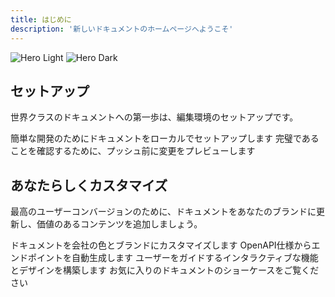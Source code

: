 ```yaml
---
title: はじめに
description: '新しいドキュメントのホームページへようこそ'
---
```


<img
  className="block dark:hidden"
  src="/images/hero-light.svg"
  alt="Hero Light"
/>
<img
  className="hidden dark:block"
  src="/images/hero-dark.svg"
  alt="Hero Dark"
/>

## セットアップ

世界クラスのドキュメントへの第一歩は、編集環境のセットアップです。

<CardGroup cols={2}>
  <Card
    title="ドキュメントの編集"
    icon="pen-to-square"
    href="https://mintlify.com/docs/quickstart"
  >
    簡単な開発のためにドキュメントをローカルでセットアップします
  </Card>
  <Card
    title="変更のプレビュー"
    icon="image"
    href="https://mintlify.com/docs/development"
  >
    完璧であることを確認するために、プッシュ前に変更をプレビューします
  </Card>
</CardGroup>

## あなたらしくカスタマイズ

最高のユーザーコンバージョンのために、ドキュメントをあなたのブランドに更新し、価値のあるコンテンツを追加しましょう。

<CardGroup cols={2}>
  <Card
    title="スタイルのカスタマイズ"
    icon="palette"
    href="https://mintlify.com/docs/settings/global"
  >
    ドキュメントを会社の色とブランドにカスタマイズします
  </Card>
  <Card
    title="APIリファレンス"
    icon="code"
    href="https://mintlify.com/docs/api-playground/openapi"
  >
    OpenAPI仕様からエンドポイントを自動生成します
  </Card>
  <Card
    title="コンポーネントの追加"
    icon="screwdriver-wrench"
    href="https://mintlify.com/docs/components/accordion"
  >
    ユーザーをガイドするインタラクティブな機能とデザインを構築します
  </Card>
  <Card
    title="インスピレーションを得る"
    icon="stars"
    href="https://mintlify.com/customers"
  >
    お気に入りのドキュメントのショーケースをご覧ください
  </Card>
</CardGroup>